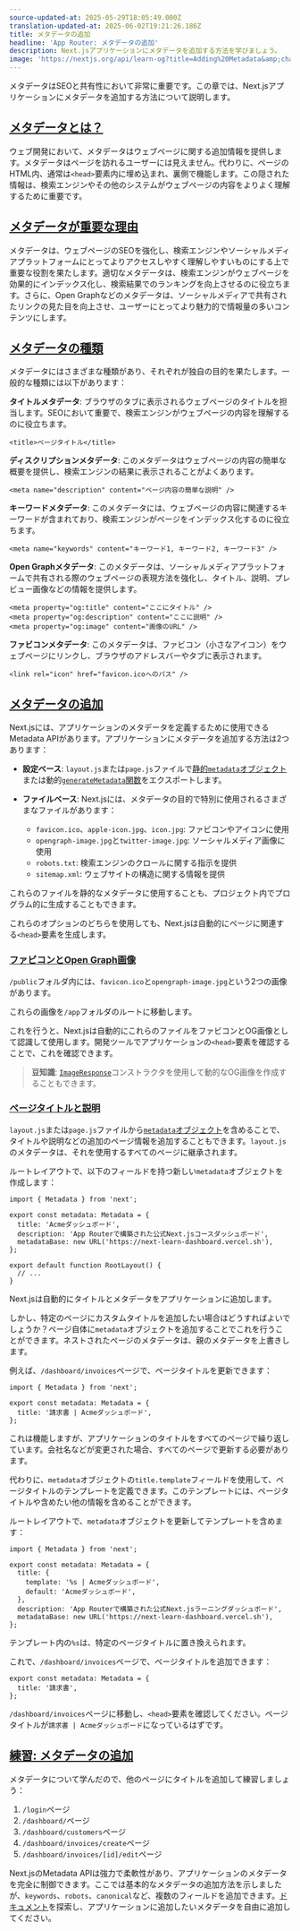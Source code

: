 ```yaml
---
source-updated-at: 2025-05-29T18:05:49.000Z
translation-updated-at: 2025-06-02T19:21:26.186Z
title: メタデータの追加
headline: 'App Router: メタデータの追加'
description: Next.jsアプリケーションにメタデータを追加する方法を学びましょう。
image: 'https://nextjs.org/api/learn-og?title=Adding%20Metadata&amp;chapter=16'
---
```


メタデータはSEOと共有性において非常に重要です。この章では、Next.jsアプリケーションにメタデータを追加する方法について説明します。

[メタデータとは？](#what-is-metadata)
--------------------------------------

ウェブ開発において、メタデータはウェブページに関する追加情報を提供します。メタデータはページを訪れるユーザーには見えません。代わりに、ページのHTML内、通常は`<head>`要素内に埋め込まれ、裏側で機能します。この隠された情報は、検索エンジンやその他のシステムがウェブページの内容をよりよく理解するために重要です。

[メタデータが重要な理由](#why-is-metadata-important)
--------------------------------------------------------

メタデータは、ウェブページのSEOを強化し、検索エンジンやソーシャルメディアプラットフォームにとってよりアクセスしやすく理解しやすいものにする上で重要な役割を果たします。適切なメタデータは、検索エンジンがウェブページを効果的にインデックス化し、検索結果でのランキングを向上させるのに役立ちます。さらに、Open Graphなどのメタデータは、ソーシャルメディアで共有されたリンクの見た目を向上させ、ユーザーにとってより魅力的で情報量の多いコンテンツにします。

[メタデータの種類](#types-of-metadata)
---------------------------------------

メタデータにはさまざまな種類があり、それぞれが独自の目的を果たします。一般的な種類には以下があります：

**タイトルメタデータ**: ブラウザのタブに表示されるウェブページのタイトルを担当します。SEOにおいて重要で、検索エンジンがウェブページの内容を理解するのに役立ちます。

```
<title>ページタイトル</title>
```

**ディスクリプションメタデータ**: このメタデータはウェブページの内容の簡単な概要を提供し、検索エンジンの結果に表示されることがよくあります。

```
<meta name="description" content="ページ内容の簡単な説明" />
```

**キーワードメタデータ**: このメタデータには、ウェブページの内容に関連するキーワードが含まれており、検索エンジンがページをインデックス化するのに役立ちます。

```
<meta name="keywords" content="キーワード1, キーワード2, キーワード3" />
```

**Open Graphメタデータ**: このメタデータは、ソーシャルメディアプラットフォームで共有される際のウェブページの表現方法を強化し、タイトル、説明、プレビュー画像などの情報を提供します。

```
<meta property="og:title" content="ここにタイトル" />
<meta property="og:description" content="ここに説明" />
<meta property="og:image" content="画像のURL" />
```

**ファビコンメタデータ**: このメタデータは、ファビコン（小さなアイコン）をウェブページにリンクし、ブラウザのアドレスバーやタブに表示されます。

```
<link rel="icon" href="favicon.icoへのパス" />
```

[メタデータの追加](#adding-metadata)
-----------------------------------

Next.jsには、アプリケーションのメタデータを定義するために使用できるMetadata APIがあります。アプリケーションにメタデータを追加する方法は2つあります：

*   **設定ベース**: `layout.js`または`page.js`ファイルで[静的`metadata`オブジェクト](/docs/app/api-reference/functions/generate-metadata#metadata-object)または動的[`generateMetadata`関数](/docs/app/api-reference/functions/generate-metadata#generatemetadata-function)をエクスポートします。
    
*   **ファイルベース**: Next.jsには、メタデータの目的で特別に使用されるさまざまなファイルがあります：
    
    *   `favicon.ico`、`apple-icon.jpg`、`icon.jpg`: ファビコンやアイコンに使用
    *   `opengraph-image.jpg`と`twitter-image.jpg`: ソーシャルメディア画像に使用
    *   `robots.txt`: 検索エンジンのクロールに関する指示を提供
    *   `sitemap.xml`: ウェブサイトの構造に関する情報を提供

これらのファイルを静的なメタデータに使用することも、プロジェクト内でプログラム的に生成することもできます。

これらのオプションのどちらを使用しても、Next.jsは自動的にページに関連する`<head>`要素を生成します。

### [ファビコンとOpen Graph画像](#favicon-and-open-graph-image)

`/public`フォルダ内には、`favicon.ico`と`opengraph-image.jpg`という2つの画像があります。

これらの画像を`/app`フォルダのルートに移動します。

これを行うと、Next.jsは自動的にこれらのファイルをファビコンとOG画像として認識して使用します。開発ツールでアプリケーションの`<head>`要素を確認することで、これを確認できます。

> **豆知識**: [`ImageResponse`](/docs/app/api-reference/functions/image-response)コンストラクタを使用して動的なOG画像を作成することもできます。

### [ページタイトルと説明](#page-title-and-descriptions)

`layout.js`または`page.js`ファイルから[`metadata`オブジェクト](/docs/app/api-reference/functions/generate-metadata#metadata-fields)を含めることで、タイトルや説明などの追加のページ情報を追加することもできます。`layout.js`のメタデータは、それを使用するすべてのページに継承されます。

ルートレイアウトで、以下のフィールドを持つ新しい`metadata`オブジェクトを作成します：

```tsx {1,3,4,5,6,7} filename="/app/layout.tsx"
import { Metadata } from 'next';
 
export const metadata: Metadata = {
  title: 'Acmeダッシュボード',
  description: 'App Routerで構築された公式Next.jsコースダッシュボード',
  metadataBase: new URL('https://next-learn-dashboard.vercel.sh'),
};
 
export default function RootLayout() {
  // ...
}
```

Next.jsは自動的にタイトルとメタデータをアプリケーションに追加します。

しかし、特定のページにカスタムタイトルを追加したい場合はどうすればよいでしょうか？ページ自体に`metadata`オブジェクトを追加することでこれを行うことができます。ネストされたページのメタデータは、親のメタデータを上書きします。

例えば、`/dashboard/invoices`ページで、ページタイトルを更新できます：

```tsx {1,3,4,5} filename="/app/dashboard/invoices/page.tsx"
import { Metadata } from 'next';
 
export const metadata: Metadata = {
  title: '請求書 | Acmeダッシュボード',
};
```

これは機能しますが、アプリケーションのタイトルをすべてのページで繰り返しています。会社名などが変更された場合、すべてのページで更新する必要があります。

代わりに、`metadata`オブジェクトの`title.template`フィールドを使用して、ページタイトルのテンプレートを定義できます。このテンプレートには、ページタイトルや含めたい他の情報を含めることができます。

ルートレイアウトで、`metadata`オブジェクトを更新してテンプレートを含めます：

```tsx {1,3,4,5,6,7,8,9,10} filename="/app/layout.tsx"
import { Metadata } from 'next';
 
export const metadata: Metadata = {
  title: {
    template: '%s | Acmeダッシュボード',
    default: 'Acmeダッシュボード',
  },
  description: 'App Routerで構築された公式Next.jsラーニングダッシュボード',
  metadataBase: new URL('https://next-learn-dashboard.vercel.sh'),
};
```

テンプレート内の`%s`は、特定のページタイトルに置き換えられます。

これで、`/dashboard/invoices`ページで、ページタイトルを追加できます：

```tsx filename="/app/dashboard/invoices/page.tsx"
export const metadata: Metadata = {
  title: '請求書',
};
```

`/dashboard/invoices`ページに移動し、`<head>`要素を確認してください。ページタイトルが`請求書 | Acmeダッシュボード`になっているはずです。

[練習: メタデータの追加](#practice-adding-metadata)
------------------------------------------------------

メタデータについて学んだので、他のページにタイトルを追加して練習しましょう：

1.  `/login`ページ
2.  `/dashboard/`ページ
3.  `/dashboard/customers`ページ
4.  `/dashboard/invoices/create`ページ
5.  `/dashboard/invoices/[id]/edit`ページ

Next.jsのMetadata APIは強力で柔軟性があり、アプリケーションのメタデータを完全に制御できます。ここでは基本的なメタデータの追加方法を示しましたが、`keywords`、`robots`、`canonical`など、複数のフィールドを追加できます。[ドキュメント](/docs/app/api-reference/functions/generate-metadata)を探索し、アプリケーションに追加したいメタデータを自由に追加してください。
